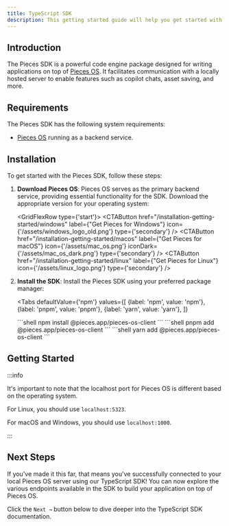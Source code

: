 ```yaml
---
title: TypeScript SDK
description: This getting started guide will help you get started with the Pieces for Developers TypeScript SDK.
---
```



## Introduction
The Pieces SDK is a powerful code engine package designed for writing applications on top of [Pieces OS](/installation-getting-started/what-am-i-installing). It facilitates communication with a locally hosted server to enable features such as copilot chats, asset saving, and more.

## Requirements
The Pieces SDK has the following system requirements:

- [Pieces OS](/installation-getting-started/what-am-i-installing) running as a backend service.

## Installation
To get started with the Pieces SDK, follow these steps:

1. **Download Pieces OS**: Pieces OS serves as the primary backend service, providing essential functionality for the SDK. Download the appropriate version for your operating system:

    <GridFlexRow type={'start'}>
      <CTAButton
      href="/installation-getting-started/windows"
      label={"Get Pieces for Windows"}
      icon={'/assets/windows_logo_old.png'}
      type={'secondary'}
      />
      <CTAButton
      href="/installation-getting-started/macos"
      label={"Get Pieces for macOS"}
      icon={'/assets/mac_os.png'}
      iconDark={'/assets/mac_os_dark.png'}
      type={'secondary'}
      />
      <CTAButton
      href="/installation-getting-started/linux"
      label={"Get Pieces for Linux"}
      icon={'/assets/linux_logo.png'}
      type={'secondary'}
      />
    </GridFlexRow>

2. **Install the SDK**: Install the Pieces SDK using your preferred package manager:

    <Tabs
      defaultValue={'npm'}
      values={[
        {label: 'npm', value: 'npm'},
        {label: 'pnpm', value: 'pnpm'},
        {label: 'yarn', value: 'yarn'},
      ]}
    >
      <TabItem value="npm">
      ```shell
      npm install @pieces.app/pieces-os-client
      ```
      </TabItem>
      <TabItem value="pnpm">
      ```shell
      pnpm add @pieces.app/pieces-os-client
      ```
      </TabItem>
      <TabItem value="yarn">
      ```shell
      yarn add @pieces.app/pieces-os-client
      ```
      </TabItem>
    </Tabs>

## Getting Started

:::info

It's important to note that the localhost port for Pieces OS is different based on the operating system.

For Linux, you should use `localhost:5323`.

For macOS and Windows, you should use `localhost:1000`.

:::

## Next Steps

If you've made it this far, that means you've successfully connected to your local Pieces OS server using our TypeScript SDK! You can now explore the various endpoints available in the SDK to build your application on top of Pieces OS.

Click the `Next →` button below to dive deeper into the TypeScript SDK documentation.
